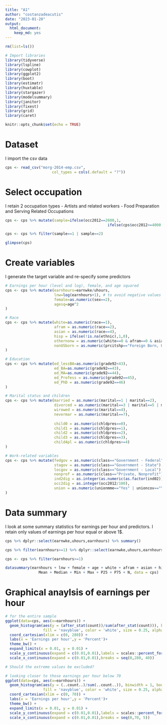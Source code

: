 ```yaml
---
title: "A1"
author: "costanzadeacutis"
date: "2023-01-20"
output: 
  html_document: 
    keep_md: yes
---
```


```r
rm(list=ls())

# Import libraries
library(tidyverse)
library(lspline)
library(cowplot)
library(ggplot2)
library(boot)
library(estimatr)
library(huxtable)
library(stargazer)
library(modelsummary)
library(janitor)
library(fixest)
library(grid)
library(caret)

knitr::opts_chunk$set(echo = TRUE)
```

# Dataset

I import the csv data

```r
cps <- read_csv("morg-2014-emp.csv", 
                     col_types = cols(.default = "?"))
```

# Select occupation 

I retain 2 occupation types 
- Artists and related workers
- Food Preparation and Serving Related Occupations

```r
cps <- cps %>% mutate(sample=ifelse(occ2012==2600,1,
                                              ifelse(cps$occ2012>=4000 & cps$occ2012<=4150,2,0)))

cps <- cps %>% filter(sample==1 | sample==2)

glimpse(cps)
```

# Create variables 

I generate the target variable and re-specify some predictors 

```r

# Earnings per hour (level and log), female, and age squared
cps <- cps %>% mutate(earnhours=earnwke/uhours, 
                      lnw=log(earnhours+1), # to avoid negative values
                      female=as.numeric(sex==2),
                      agesq=age^2
)

# Race 
cps <- cps %>% mutate(white=as.numeric(race==1),
                      afram = as.numeric(race==2),
                      asian = as.numeric(race==4),
                      hisp = ifelse(!is.na(ethnic),1,0),
                      othernonw = as.numeric(white==0 & afram==0 & asian==0 & hisp==0),
                      nonUSborn = as.numeric(prcitshp=="Foreign Born, US Cit By Naturalization" | prcitshp=="Foreign Born, Not a US Citizen") 
)

# Education
cps <- cps %>% mutate(ed_lessBA=as.numeric(grade92<43),
                      ed_BA=as.numeric(grade92==43),
                      ed_MA=as.numeric(grade92==44),
                      ed_Profess = as.numeric(grade92==45),
                      ed_PhD = as.numeric(grade92==46)
)

# Marital status and children
cps <- cps %>% mutate(married = as.numeric(marital==1 | marital==2),
                      divorced = as.numeric(marital==3 | marital==5 | marital==6),
                      wirowed = as.numeric(marital==4),
                      nevermar = as.numeric(marital==7),
                      
                      child0 = as.numeric(chldpres==0),
                      child1 = as.numeric(chldpres==1),
                      child2 = as.numeric(chldpres==2),
                      child3 = as.numeric(chldpres==3),
                      child4pl = as.numeric(chldpres>=4)
)

# Work-related variables
cps <- cps %>% mutate(fedgov = as.numeric(class=="Government - Federal"),
                      stagov = as.numeric(class=="Government - State"),
                      locgov = as.numeric(class=="Government - Local"),
                      nonprof = as.numeric(class=="Private, Nonprofit"),
                      ind2dig = as.integer(as.numeric(as.factor(ind02))/100),
                      occ2dig = as.integer(occ2012/100),
                      union = as.numeric(unionmme=="Yes" | unioncov=="Yes")
)

```

# Data summary

I look at some summary statistics for earnings per hour and predictors. I retain only values of earnings per hour equal or above 1$.

```r

cps %>% dplyr::select(earnwke,uhours,earnhours) %>% summary()

cps %>% filter(earnhours>=1) %>% dplyr::select(earnwke,uhours,earnhours) %>% summary()

cps <- cps %>% filter(earnhours>=1)

datasummary(earnhours + lnw + female + age + white + afram + asian + hisp + othernonw + nonUSborn + ed_lessBA + ed_BA + ed_MA + ed_Profess + ed_PhD + married + divorced + wirowed + nevermar + child0 + child1 + child2 + child3 + child4pl + fedgov + stagov + locgov + nonprof + ind2dig + occ2dig + union ~
               Mean + Median + Min + Max + P25 + P75 + N, data = cps)

```

# Graphical anaylsis of earnings per hour

```r

# for the entire sample 
ggplot(data=cps, aes(x=earnhours)) +
  geom_histogram(aes(y = (after_stat(count))/sum(after_stat(count))), binwidth = 1, boundary=0,
                 fill = 'navyblue', color = 'white', size = 0.25, alpha = 0.8,  show.legend=F, na.rm=TRUE) +
  coord_cartesian(xlim = c(0, 280)) +
  labs(x = 'Earnings per hour',y = 'Percent')+
  theme_bw() +
  expand_limits(x = 0.01, y = 0.01) +
  scale_y_continuous(expand = c(0.01,0.01),labels = scales::percent_format(accuracy = 1)) +
  scale_x_continuous(expand = c(0.01,0.01),breaks = seq(0,280, 40))

# Should the extreme values be excluded?

# looking closer to those earnings per hour below 70
ggplot(data=cps, aes(x=earnhours)) +
  geom_histogram(aes(y = (..count..)/sum(..count..)), binwidth = 1, boundary=0,
                 fill = 'navyblue', color = 'white', size = 0.25, alpha = 0.8,  show.legend=F, na.rm=TRUE) +
  coord_cartesian(xlim = c(0, 70)) +
  labs(x = 'Earnings per hour',y = 'Percent')+
  theme_bw() +
  expand_limits(x = 0.01, y = 0.01) +
  scale_y_continuous(expand = c(0.01,0.01),labels = scales::percent_format(accuracy = 1)) +
  scale_x_continuous(expand = c(0.01,0.01),breaks = seq(0,70, 5))


```


